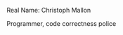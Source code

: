 {{en/Infobox Developer|
realname=Christoph Mallon|
birthyear=Unkown|
codingspec=Code correctness police/Programmer|
currentstat=Active|
website=Unknown|
}}
Real Name: Christoph Mallon

Programmer, code correctness police